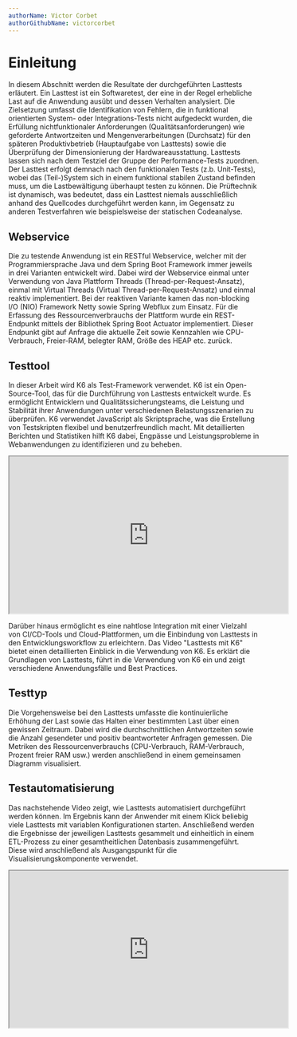 ```yaml
---
authorName: Victor Corbet
authorGithubName: victorcorbet
---
```


# Einleitung

In diesem Abschnitt werden die Resultate der durchgeführten Lasttests erläutert.
Ein Lasttest ist ein Softwaretest, der eine in der Regel erhebliche Last auf die Anwendung
ausübt und dessen Verhalten analysiert. Die Zielsetzung umfasst die Identifikation von Fehlern,
die in funktional orientierten System- oder Integrations-Tests nicht aufgedeckt wurden,
die Erfüllung nichtfunktionaler Anforderungen (Qualitätsanforderungen) wie geforderte Antwortzeiten
und Mengenverarbeitungen (Durchsatz) für den späteren Produktivbetrieb (Hauptaufgabe von Lasttests)
sowie die Überprüfung der Dimensionierung der Hardwareausstattung. Lasttests lassen sich nach dem
Testziel der Gruppe der Performance-Tests zuordnen. Der Lasttest erfolgt demnach nach den funktionalen Tests
(z.b. Unit-Tests), wobei das (Teil-)System sich in einem funktional stabilen Zustand befinden muss,
um die Lastbewältigung überhaupt testen zu können. Die Prüftechnik ist dynamisch, was bedeutet, dass
ein Lasttest niemals ausschließlich anhand des Quellcodes durchgeführt werden kann, im Gegensatz zu
anderen Testverfahren wie beispielsweise der statischen Codeanalyse.

## Webservice

Die zu testende Anwendung ist ein RESTful Webservice, welcher mit der Programmiersprache
Java und dem Spring Boot Framework immer jeweils in drei Varianten entwickelt wird.
Dabei wird der Webservice einmal unter Verwendung von Java Plattform Threads (Thread-per-Request-Ansatz),
einmal mit Virtual Threads (Virtual Thread-per-Request-Ansatz) und einmal reaktiv implementiert.
Bei der reaktiven Variante kamen das non-blocking I/O (NIO) Framework Netty sowie Spring Webflux zum Einsatz.
Für die Erfassung des Ressourcenverbrauchs der Plattform wurde ein REST-Endpunkt mittels der Bibliothek
Spring Boot Actuator implementiert. Dieser Endpunkt gibt auf Anfrage die aktuelle Zeit sowie Kennzahlen
wie CPU-Verbrauch, Freier-RAM, belegter RAM, Größe des HEAP etc. zurück.

## Testtool

In dieser Arbeit wird K6 als Test-Framework verwendet. K6 ist ein Open-Source-Tool, das für
die Durchführung von Lasttests entwickelt wurde. Es ermöglicht Entwicklern und Qualitätssicherungsteams,
die Leistung und Stabilität ihrer Anwendungen unter verschiedenen Belastungsszenarien zu überprüfen.
K6 verwendet JavaScript als Skriptsprache, was die Erstellung von Testskripten flexibel und
benutzerfreundlich macht. Mit detaillierten Berichten und Statistiken hilft K6 dabei, Engpässe
und Leistungsprobleme in Webanwendungen zu identifizieren und zu beheben.

<div className="box-center">
  <iframe
    width="560"
    height="315"
    src="https://www.youtube-nocookie.com/embed/s5lbAQQ5QT8?si=DTSZd3UiECJ0_l8L"
    title="YouTube video player"
    allow="accelerometer; autoplay; clipboard-write; encrypted-media; gyroscope; picture-in-picture; web-share"
    allowFullScreen
  ></iframe>
</div>

Darüber hinaus ermöglicht es eine nahtlose Integration mit einer Vielzahl von CI/CD-Tools und Cloud-Plattformen,
um die Einbindung von Lasttests in den Entwicklungsworkflow zu erleichtern.
Das Video "Lasttests mit K6" bietet einen detaillierten Einblick in die Verwendung von K6.
Es erklärt die Grundlagen von Lasttests, führt in die Verwendung von K6 ein und zeigt verschiedene
Anwendungsfälle und Best Practices.

## Testtyp

Die Vorgehensweise bei den Lasttests umfasste die kontinuierliche Erhöhung der Last sowie das Halten
einer bestimmten Last über einen gewissen Zeitraum. Dabei wird die durchschnittlichen Antwortzeiten
sowie die Anzahl gesendeter und positiv beantworteter Anfragen gemessen. Die Metriken des Ressourcenverbrauchs
(CPU-Verbrauch, RAM-Verbrauch, Prozent freier RAM usw.) werden anschließend in einem gemeinsamen Diagramm visualisiert.

## Testautomatisierung

Das nachstehende Video zeigt, wie Lasttests automatisiert durchgeführt werden können.
Im Ergebnis kann der Anwender mit einem Klick beliebig viele Lasttests mit variablen Konfigurationen starten.
Anschließend werden die Ergebnisse der jeweiligen Lasttests gesammelt und einheitlich in einem ETL-Prozess
zu einer gesamtheitlichen Datenbasis zusammengeführt. Diese wird anschließend als Ausgangspunkt
für die Visualisierungskomponente verwendet.

<div className="box-center">
  <iframe
    width="560"
    height="315"
    src="https://www.youtube-nocookie.com/embed/GWeBcuWO7lQ?si=DpMHVI8ER2vN1vvF"
    title="YouTube video player"
    allow="accelerometer; autoplay; clipboard-write; encrypted-media; gyroscope; picture-in-picture; web-share"
    allowFullScreen
  ></iframe>
</div>
